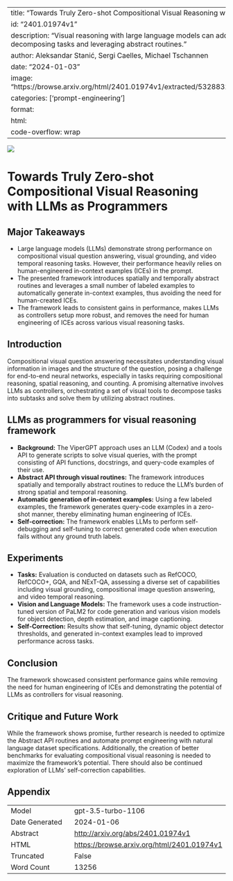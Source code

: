 
---
title: "Towards Truly Zero-shot Compositional Visual Reasoning with LLMs as Programmers"
id: "2401.01974v1"
description: "Visual reasoning with large language models can address current limitations by decomposing tasks and leveraging abstract routines."
author: Aleksandar Stanić, Sergi Caelles, Michael Tschannen
date: "2024-01-03"
image: "https://browse.arxiv.org/html/2401.01974v1/extracted/5328832/figures/refcoco_skiers_blur.png"
categories: ['prompt-engineering']
format:
  html:
    code-overflow: wrap
---

![](https://browse.arxiv.org/html/2401.01974v1/extracted/5328832/figures/refcoco_skiers_blur.png)

# Towards Truly Zero-shot Compositional Visual Reasoning with LLMs as Programmers

## Major Takeaways
- Large language models (LLMs) demonstrate strong performance on compositional visual question answering, visual grounding, and video temporal reasoning tasks. However, their performance heavily relies on human-engineered in-context examples (ICEs) in the prompt.
- The presented framework introduces spatially and temporally abstract routines and leverages a small number of labeled examples to automatically generate in-context examples, thus avoiding the need for human-created ICEs.
- The framework leads to consistent gains in performance, makes LLMs as controllers setup more robust, and removes the need for human engineering of ICEs across various visual reasoning tasks.

## Introduction
Compositional visual question answering necessitates understanding visual information in images and the structure of the question, posing a challenge for end-to-end neural networks, especially in tasks requiring compositional reasoning, spatial reasoning, and counting. A promising alternative involves LLMs as controllers, orchestrating a set of visual tools to decompose tasks into subtasks and solve them by utilizing abstract routines.

## LLMs as programmers for visual reasoning framework
- **Background:** The ViperGPT approach uses an LLM (Codex) and a tools API to generate scripts to solve visual queries, with the prompt consisting of API functions, docstrings, and query-code examples of their use.
- **Abstract API through visual routines:** The framework introduces spatially and temporally abstract routines to reduce the LLM's burden of strong spatial and temporal reasoning.
- **Automatic generation of in-context examples:** Using a few labeled examples, the framework generates query-code examples in a zero-shot manner, thereby eliminating human engineering of ICEs.
- **Self-correction:** The framework enables LLMs to perform self-debugging and self-tuning to correct generated code when execution fails without any ground truth labels.

## Experiments
- **Tasks:** Evaluation is conducted on datasets such as RefCOCO, RefCOCO+, GQA, and NExT-QA, assessing a diverse set of capabilities including visual grounding, compositional image question answering, and video temporal reasoning.
- **Vision and Language Models:** The framework uses a code instruction-tuned version of PaLM2 for code generation and various vision models for object detection, depth estimation, and image captioning.
- **Self-Correction:** Results show that self-tuning, dynamic object detector thresholds, and generated in-context examples lead to improved performance across tasks.

## Conclusion
The framework showcased consistent performance gains while removing the need for human engineering of ICEs and demonstrating the potential of LLMs as controllers for visual reasoning.

## Critique and Future Work
While the framework shows promise, further research is needed to optimize the Abstract API routines and automate prompt engineering with natural language dataset specifications. Additionally, the creation of better benchmarks for evaluating compositional visual reasoning is needed to maximize the framework's potential. There should also be continued exploration of LLMs' self-correction capabilities.


## Appendix

|          |          |
|----------|----------|
| Model     | gpt-3.5-turbo-1106       |
| Date Generated     | 2024-01-06       |
| Abstract | [http://arxiv.org/abs/2401.01974v1](http://arxiv.org/abs/2401.01974v1)        |
| HTML     | [https://browse.arxiv.org/html/2401.01974v1](https://browse.arxiv.org/html/2401.01974v1)       |
| Truncated       | False       |
| Word Count       | 13256       |